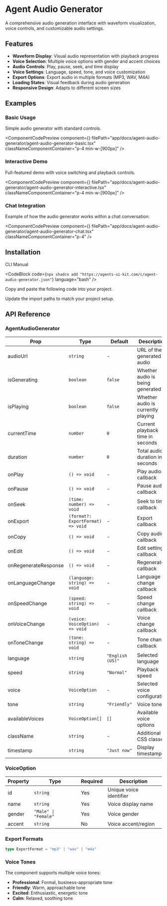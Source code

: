
# Agent Audio Generator

A comprehensive audio generation interface with waveform visualization, voice controls, and customizable audio settings.

## Features

- **Waveform Display**: Visual audio representation with playback progress
- **Voice Selection**: Multiple voice options with gender and accent choices
- **Audio Controls**: Play, pause, seek, and time display
- **Voice Settings**: Language, speed, tone, and voice customization
- **Export Options**: Export audio in multiple formats (MP3, WAV, M4A)
- **Loading States**: Visual feedback during audio generation
- **Responsive Design**: Adapts to different screen sizes

## Examples

### Basic Usage

Simple audio generator with standard controls.

<ComponentCodePreview
  component={<AgentAudioGeneratorBasic />}
  filePath="app/docs/agent-audio-generator/agent-audio-generator-basic.tsx"
  classNameComponentContainer="p-4 min-w-[900px]"
/>

### Interactive Demo

Full-featured demo with voice switching and playback controls.

<ComponentCodePreview
  component={<AgentAudioGeneratorInteractive />}
  filePath="app/docs/agent-audio-generator/agent-audio-generator-interactive.tsx"
  classNameComponentContainer="p-4 min-w-[900px]"
/>

### Chat Integration

Example of how the audio generator works within a chat conversation:

<ComponentCodePreview
  component={<AgentAudioGeneratorChat />}
  filePath="app/docs/agent-audio-generator/agent-audio-generator-chat.tsx"
  classNameComponentContainer="p-4"
/>

## Installation

<Tabs defaultValue="cli">

<TabsList>
  <TabsTrigger value="cli">CLI</TabsTrigger>
  <TabsTrigger value="manual">Manual</TabsTrigger>
</TabsList>

<TabsContent value="cli">

<CodeBlock
  code={`npx shadcn add "https://agents-ui-kit.com/c/agent-audio-generator.json"`}
  language="bash"
/>

</TabsContent>

<TabsContent value="manual">

<Steps>

<Step>Copy and paste the following code into your project.</Step>

<CodeBlock filePath="components/agents-ui/agent-audio-generator.tsx" language="tsx" />

<Step>Update the import paths to match your project setup.</Step>

</Steps>

</TabsContent>

</Tabs>

## API Reference

### AgentAudioGenerator

| Prop | Type | Default | Description |
|------|------|---------|-------------|
| audioUrl | `string` | - | URL of the generated audio |
| isGenerating | `boolean` | `false` | Whether audio is being generated |
| isPlaying | `boolean` | `false` | Whether audio is currently playing |
| currentTime | `number` | `0` | Current playback time in seconds |
| duration | `number` | `0` | Total audio duration in seconds |
| onPlay | `() => void` | - | Play audio callback |
| onPause | `() => void` | - | Pause audio callback |
| onSeek | `(time: number) => void` | - | Seek to time callback |
| onExport | `(format?: ExportFormat) => void` | - | Export callback |
| onCopy | `() => void` | - | Copy audio callback |
| onEdit | `() => void` | - | Edit settings callback |
| onRegenerateResponse | `() => void` | - | Regenerate callback |
| onLanguageChange | `(language: string) => void` | - | Language change callback |
| onSpeedChange | `(speed: string) => void` | - | Speed change callback |
| onVoiceChange | `(voice: VoiceOption) => void` | - | Voice change callback |
| onToneChange | `(tone: string) => void` | - | Tone change callback |
| language | `string` | `"English (US)"` | Selected language |
| speed | `string` | `"Normal"` | Playback speed |
| voice | `VoiceOption` | - | Selected voice configuration |
| tone | `string` | `"Friendly"` | Voice tone |
| availableVoices | `VoiceOption[]` | `[]` | Available voice options |
| className | `string` | - | Additional CSS classes |
| timestamp | `string` | `"Just now"` | Display timestamp |

### VoiceOption

| Property | Type | Required | Description |
|----------|------|----------|-------------|
| id | `string` | Yes | Unique voice identifier |
| name | `string` | Yes | Voice display name |
| gender | `"Male" \| "Female"` | Yes | Voice gender |
| accent | `string` | No | Voice accent/region |

### Export Formats

```typescript
type ExportFormat = "mp3" | "wav" | "m4a"
```

### Voice Tones

The component supports multiple voice tones:
- **Professional**: Formal, business-appropriate tone
- **Friendly**: Warm, approachable tone
- **Excited**: Enthusiastic, energetic tone
- **Calm**: Relaxed, soothing tone
